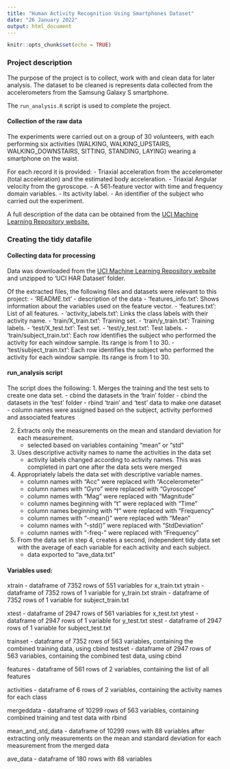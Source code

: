 ---
title: "Human Activity Recognition Using Smartphones Dataset"
date: "26 January 2022"
output: html_document
---

```{r setup, include=FALSE}
knitr::opts_chunk$set(echo = TRUE)
```

### Project description
The purpose of the project is to collect, work with and clean data for later analysis. The dataset to be cleaned is represents data collected from the accelerometers from the Samsung Galaxy S smartphone. 

The `run_analysis.R` script is used to complete the project.


#### Collection of the raw data
The experiments were carried out on a group of 30 volunteers, with each performing six activities (WALKING, WALKING_UPSTAIRS, WALKING_DOWNSTAIRS, SITTING, STANDING, LAYING) wearing a smartphone on the waist.

For each record it is provided:
   - Triaxial acceleration from the accelerometer (total acceleration) and the estimated body acceleration.
   - Triaxial Angular velocity from the gyroscope. 
   - A 561-feature vector with time and frequency domain variables. 
   - Its activity label. 
   - An identifier of the subject who carried out the experiment.

A full description of the data can be obtained from the [UCI Machine Learning Repository website.]("http://archive.ics.uci.edu/ml/datasets/Human+Activity+Recognition+Using+Smartphones")

### Creating the tidy datafile
#### Collecting data for processing
Data was downloaded from the [UCI Machine Learning Repository website]("https://d396qusza40orc.cloudfront.net/getdata%2Fprojectfiles%2FUCI%20HAR%20Dataset.zip") and unzipped to 'UCI HAR Dataset' folder.

Of the extracted files, the following files and datasets were relevant to this project:
   - 'README.txt' - description of the data
   - 'features_info.txt': Shows information about the variables used on the feature vector.
   - 'features.txt': List of all features.
   - 'activity_labels.txt': Links the class labels with their activity name.
   - 'train/X_train.txt': Training set.
   - 'train/y_train.txt': Training labels.
   - 'test/X_test.txt': Test set.
   - 'test/y_test.txt': Test labels.
   - 'train/subject_train.txt': Each row identifies the subject who performed the activity for each window sample. Its range is from 1 to 30. 
   - 'test/subject_train.txt': Each row identifies the subject who performed the activity for each window sample. Its range is from 1 to 30. 

#### run_analysis script
The script does the following:
1. Merges the training and the test sets to create one data set.
   - cbind the datasets in the 'train' folder
   - cbind the datasets in the 'test' folder
   - rbind 'train' and 'test' data to make one dataset
   - column names were assigned based on the subject, activity performed and associated features
   
2. Extracts only the measurements on the mean and standard deviation for each
measurement.
   - selected based on variables containing "mean" or "std"
   
3. Uses descriptive activity names to name the activities in the data set
   - activity labels changed according to activity names. This was completed in part one after the data sets were merged
   
4. Appropriately labels the data set with descriptive variable names.
   - column names with "Acc" were replaced with "Accelerometer"
   - column names with "Gyro" were replaced with "Gyroscope"
   - column names with "Mag" were replaced with "Magnitude"
   - column names beginning with "t" were replaced with "Time"
   - column names beginning with "f" were replaced with "Frequency"
   - column names with "-mean()" were replaced with "Mean"
   - column names with "-std()" were replaced with "StdDeviation"
   - column names with "-freq-" were replaced with "Frequency"

5. From the data set in step 4, creates a second, independent tidy data set with the
average of each variable for each activity and each subject.
   - data exported to "ave_data.txt"

#### Variables used:

   xtrain - dataframe of 7352 rows of 551 variables for x_train.txt
   ytrain - dataframe of 7352 rows of 1 variable for y_train.txt
   strain - dataframe of 7352 rows of 1 variable for subject_train.txt

   xtest - dataframe of 2947 rows of 561 variables for x_test.txt
   ytest - dataframe of 2947 rows of 1 variable for y_test.txt
   stest - dataframe of 2947 rows of 1 variable for subject_test.txt

   trainset - dataframe of 7352 rows of 563 variables, containing the combined training data, using cbind
   testset - dataframe of 2947 rows of 563 variables, containing the combined test data, using cbind

   features - dataframe of 561 rows of 2 variables, containing the list of all features

   activities - dataframe of 6 rows of 2 variables, containing the activity names for each class

   mergeddata - dataframe of 10299 rows of 563 variables, containing combined training and test data with rbind

   mean_and_std_data - dataframe of 10299 rows with 88 variables after extracting only measurements on the mean and standard deviation for each measurement from the merged data

   ave_data - dataframe of 180 rows with 88 variables




